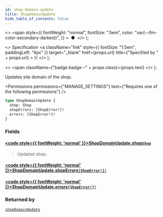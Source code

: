 ```yaml
---
id: shop-domain-update
title: ShopDomainUpdate
hide_table_of_contents: false
---
```


  <>
    <span
      style={{
        fontWeight: "normal",
        fontSize: ".5em",
        color: "var(--ifm-color-secondary-darkest)",
      }}
    >
      &nbsp;●&nbsp;
    </span>
  </>
);

  <>
    Specification
    <a
      className="link"
      style={{ fontSize: "1.5em", paddingLeft: "4px" }}
      target="\_blank"
      href={props.url}
      title={"Specified by " + props.url}
    >
      ⎘
    </a>
  </>
);

  <>
    <span className={"badge badge--" + props.class}>{props.text}</span>
  </>
);

Updates site domain of the shop.

<Permissions
  permissions={"MANAGE_SETTINGS"}
  text={"Requires one of the following permissions"}
/>

```graphql
type ShopDomainUpdate {
  shop: Shop
  shopErrors: [ShopError!]!
  errors: [ShopError!]!
}
```

### Fields

#### [<code style={{ fontWeight: 'normal' }}>ShopDomainUpdate.<b>shop</b></code>](#)<Bullet />[`Shop`](../../../api-reference/miscellaneous/objects/shop) <Badge class="secondary" text="object"/>

> Updated shop.

#### [<code style={{ fontWeight: 'normal' }}>ShopDomainUpdate.<b>shopErrors</b></code>](#)<Bullet />[`[ShopError!]!`](../../../api-reference/miscellaneous/objects/shop-error) <Badge class="secondary" text="non-null"/> <Badge class="secondary" text="object"/>

>

#### [<code style={{ fontWeight: 'normal' }}>ShopDomainUpdate.<b>errors</b></code>](#)<Bullet />[`[ShopError!]!`](../../../api-reference/miscellaneous/objects/shop-error) <Badge class="secondary" text="non-null"/> <Badge class="secondary" text="object"/>

>

### Returned by

[`shopDomainUpdate`](../../../api-reference/miscellaneous/mutations/shop-domain-update) <Badge class="secondary" text="mutation"/>

